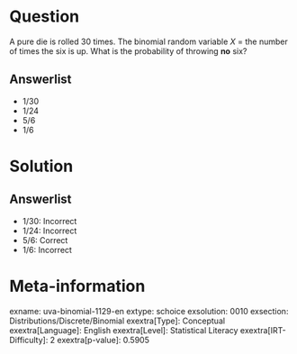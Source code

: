 Question
========

A pure die is rolled 30 times. The binomial random variable *X* = the number of times the six is up. What is the probability of throwing **no** six?

Answerlist
----------

* 1/30
* 1/24
* 5/6
* 1/6

Solution
========

Answerlist
----------

* 1/30: Incorrect
* 1/24: Incorrect
* 5/6: Correct
* 1/6: Incorrect

Meta-information
================
exname: uva-binomial-1129-en
extype: schoice
exsolution: 0010
exsection: Distributions/Discrete/Binomial
exextra[Type]: Conceptual
exextra[Language]: English
exextra[Level]: Statistical Literacy
exextra[IRT-Difficulty]: 2
exextra[p-value]: 0.5905
